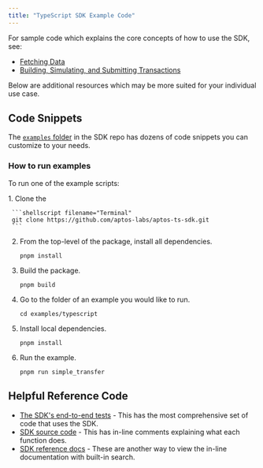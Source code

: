 ```yaml
---
title: "TypeScript SDK Example Code"
---
```



For sample code which explains the core concepts of how to use the SDK, see:

- [Fetching Data](../../../../build/sdks/ts-sdk/fetch-data-via-sdk)
- [Building, Simulating, and Submitting Transactions](../../../../build/sdks/ts-sdk/building-transactions)

Below are additional resources which may be more suited for your individual use case.

## Code Snippets

The [`examples` folder](https://github.com/aptos-labs/aptos-ts-sdk/tree/main/examples) in the SDK repo has dozens of code snippets you can customize to your needs.

### How to run examples

To run one of the example scripts:

<Steps>
  1. Clone the

     ```shellscript filename="Terminal"
     git clone https://github.com/aptos-labs/aptos-ts-sdk.git
     ```

  2. From the top-level of the package, install all dependencies.

     ```shellscript filename="Terminal"
     pnpm install
     ```

  3. Build the package.

     ```shellscript filename="Terminal"
     pnpm build
     ```

  4. Go to the folder of an example you would like to run.

     ```shellscript filename="Terminal"
     cd examples/typescript
     ```

  5. Install local dependencies.

     ```shellscript filename="Terminal"
     pnpm install
     ```

  6. Run the example.

     ```shellscript filename="Terminal"
     pnpm run simple_transfer
     ```
</Steps>

## Helpful Reference Code

- [The SDK's end-to-end tests](https://github.com/aptos-labs/aptos-ts-sdk/tree/main/tests/e2e) - This has the most comprehensive set of code that uses the SDK.
- [SDK source code](https://github.com/aptos-labs/aptos-ts-sdk/tree/main) - This has in-line comments explaining what each function does.
- [SDK reference docs](https://aptos-labs.github.io/aptos-ts-sdk/) - These are another way to view the in-line documentation with built-in search.

